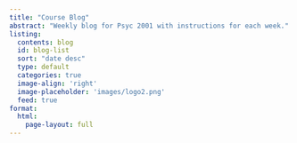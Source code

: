 ```yaml
---
title: "Course Blog"
abstract: "Weekly blog for Psyc 2001 with instructions for each week."
listing:
  contents: blog
  id: blog-list
  sort: "date desc"
  type: default
  categories: true
  image-align: 'right'
  image-placeholder: 'images/logo2.png'
  feed: true
format: 
  html: 
    page-layout: full
---
```


::: {#blog-list}
:::
